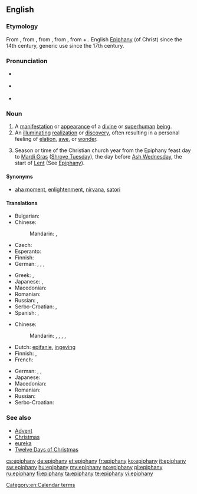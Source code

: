 {{was wotd|2008|March|22}}
{{also|Epiphany}}
==English==

===Etymology===
From {{etyl|fro}} {{term|epyphanie|lang=fro}}, from {{etyl|LL.}} {{term|epiphania|lang=la}}, from {{etyl|grc}} {{term|ἐπιφάνεια||manifestation, striking appearance|tr=epiphaneia|lang=grc|sc=polytonic}}, from {{term|ἐπιφαίνω||I appear, display|tr=epiphainō|lang=grc|sc=polytonic}}, from {{term|ἐπί||upon|tr=epi|lang=grc|sc=polytonic}} + {{term|φαίνω||I shine, appear|tr=phainō|lang=grc|sc=polytonic}}. English [[Epiphany]] (of Christ) since the 14th century, generic use since the 17th century.

===Pronunciation===
* {{a|RP}} {{IPA|/ɪˈpɪf.ə.ni/|/ɛˈpɪf.ə.ni/}}
* {{a|US}} {{IPA|/ɪˈpɪf.ə.ni/|/əˈpɪf.ə.ni/}}
* {{audio|en-us-epiphany.ogg|Audio (US)}}

===Noun===
{{en-noun|epiphanies}}

# A [[manifestation]] or [[appearance]] of a [[divine]] or [[superhuman]] [[being]].
# An [[illuminating]] [[realization]] or [[discovery]], often resulting in a personal feeling of [[elation]], [[awe]], or [[wonder]].
# {{Christianity}} Season or time of the Christian church year from the Epiphany feast day to [[Mardi Gras]] ([[Shrove Tuesday]]), the day before [[Ash Wednesday]], the start of [[Lent]] (See [[Epiphany]]).

====Synonyms====
* {{sense|illuminating realization or discovery}} [[aha moment]], [[enlightenment]], [[nirvana]], [[satori]]

====Translations====
{{trans-top|manifestation or appearance of a divine or superhuman being}}
* Bulgarian: {{t-|bg|богоявление|n|tr=bogojavlénie|sc=Cyrl}}
* Chinese:
*: Mandarin: {{t|cmn|主顯節|sc=Hani}}, {{t|cmn|主显节|tr=Zhǔxiǎnjié|sc=Hani}}
* Czech: {{t-|cs|zjevení|n}}
* Esperanto: {{t-|eo|epifanio}}
* Finnish: {{t-|fi|ilmestys}}
* German: {{t+|de|Erscheinung|f}}, {{t+|de|Offenbarung|f}}, {{t-|de|Manifestation|f}}, {{t+|de|Epiphanie|f}}
{{trans-mid}}
* Greek: {{t+|el|επιφάνεια|tr=epifáneia|sc=Grek}}, {{t+|el|θεοφάνεια|tr=theofáneia|sc=Grek}}
* Japanese: {{t-|ja|エピファニー|tr=Epifanī|sc=Jpan}}, {{t-|ja|公現祭|tr=こうげんさい, Kōgensai|sc=Jpan}}
* Macedonian: {{t-|mk|богојавление|n|tr=bogojavlénie|sc=Cyrl}}
* Romanian: {{t-|ro|epifanie|n}}
* Russian: {{t+|ru|явление|n|tr=javlénije|sc=Cyrl}}, {{t+|ru|богоявление|f|tr=bogojavlénije|sc=Cyrl}}
* Serbo-Croatian: {{t-|sh|epifanija|f|alt=epifànija}}, {{t-|sh|bogojavljenje|n|alt=bogojávljēnje}}
* Spanish: {{t+|es|epifanía|f}}, {{t+|es|manifestación|f}}
{{trans-bottom}}

{{trans-top|illuminating realization or discovery}}
* Chinese:
*: Mandarin: {{t|cmn|頓悟|sc=Hani}}, {{t|cmn|顿悟|tr=dùnwù|sc=Hani}}, {{t|cmn|洞察|tr=dòngchá|sc=Hani}}, {{t|cmn|領悟|sc=Hani}}, {{t|cmn|领悟|tr=lǐngwù|sc=Hani}}
* Dutch: [[epifanie]], [[ingeving]] {{n}}
* Finnish: {{t-|fi|ahaa-elämys}}, {{t+|fi|valaistus}}
* French: {{t+|fr|illumination}}
{{trans-mid}}
* German: {{t-|de|Erleuchtung|f}}, {{t-|de|Heureka-Moment|m}}, {{t+|de|Aha-Erlebnis|n}}
* Japanese: {{t-|ja|洞察|tr=どうさつ, dōsatsu|sc=Jpan}}
* Macedonian: {{t-|mk|прогледување|n|tr=progledúvanje|sc=Cyrl}}
* Romanian: {{t-|ro|epifanie|n}}
* Russian: {{t+|ru|прозрение|n|tr=prozrénije|sc=Cyrl}}
* Serbo-Croatian: {{t-|sh|epifanija|f|alt=epifànija}}
{{trans-bottom}}

===See also===
* [[Advent]]
* [[Christmas]]
* [[eureka]]
* [[Twelve Days of Christmas]]

[[Category:en:Calendar terms]]

[[cs:epiphany]]
[[de:epiphany]]
[[et:epiphany]]
[[fr:epiphany]]
[[ko:epiphany]]
[[it:epiphany]]
[[sw:epiphany]]
[[hu:epiphany]]
[[my:epiphany]]
[[no:epiphany]]
[[pl:epiphany]]
[[ru:epiphany]]
[[fi:epiphany]]
[[ta:epiphany]]
[[te:epiphany]]
[[vi:epiphany]]